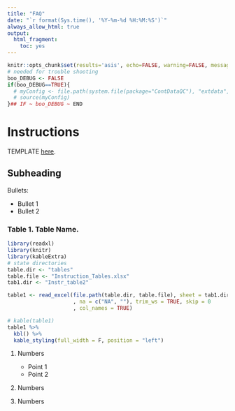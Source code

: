 ```yaml
---
title: "FAQ"
date: "`r format(Sys.time(), '%Y-%m-%d %H:%M:%S')`"
always_allow_html: true
output:
  html_fragment:
    toc: yes
---
```


```r
knitr::opts_chunk$set(results='asis', echo=FALSE, warning=FALSE, message = FALSE)
# needed for trouble shooting
boo_DEBUG <- FALSE
if(boo_DEBUG==TRUE){
  # myConfig <- file.path(system.file(package="ContDataQC"), "extdata", "config.ORIG.R")
  # source(myConfig)
}## IF ~ boo_DEBUG ~ END
```

# Instructions

TEMPLATE 
[here](PUT HYPERLINK HERE).

## Subheading

Bullets:

* Bullet 1
* Bullet 2

### Table 1. Table Name.
```r
library(readxl)
library(knitr)
library(kableExtra)
# state directories
table.dir <- "tables"
table.file <- "Instruction_Tables.xlsx"
tab1.dir <- "Instr_table2"

table1 <- read_excel(file.path(table.dir, table.file), sheet = tab1.dir
                     , na = c("NA", ""), trim_ws = TRUE, skip = 0
                     , col_names = TRUE)  

# kable(table1)
table1 %>% 
  kbl() %>% 
  kable_styling(full_width = F, position = "left")
```



1. Numbers
    + Point 1
    + Point 2 

2. Numbers

3. Numbers
